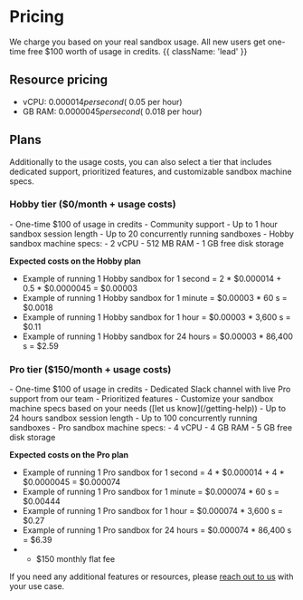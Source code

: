

# Pricing

<ManageBilling />


We charge you based on your real sandbox usage. All new users get one-time free $100 worth of usage in credits. {{ className: 'lead' }}

## Resource pricing
- vCPU: $0.000014 per second (~$0.05 per hour)
- GB RAM: $0.0000045 per second (~$0.018 per hour)

## Plans
Additionally to the usage costs, you can also select a tier that includes dedicated support, prioritized features, and customizable sandbox machine specs.

### Hobby tier ($0/month + usage costs)
<SwitchToHobbyButton/>
- One-time $100 of usage in credits
- Community support
- Up to 1 hour sandbox session length
- Up to 20 concurrently running sandboxes
- Hobby sandbox machine specs:
  - 2 vCPU
  - 512 MB RAM
  - 1 GB free disk storage

**Expected costs on the Hobby plan**
- Example of running 1 Hobby sandbox for 1 second = 2 * $0.000014 + 0.5 * $0.0000045 = $0.00003
- Example of running 1 Hobby sandbox for 1 minute = $0.00003 * 60 s = $0.0018
- Example of running 1 Hobby sandbox for 1 hour = $0.00003 * 3,600 s = $0.11
- Example of running 1 Hobby sandbox for 24 hours = $0.00003 * 86,400 s = $2.59

### Pro tier ($150/month + usage costs)
<SwitchToProButton/>
- One-time $100 of usage in credits
- Dedicated Slack channel with live Pro support from our team
- Prioritized features
- Customize your sandbox machine specs based on your needs ([let us know](/getting-help))
- Up to 24 hours sandbox session length
- Up to 100 concurrently running sandboxes
- Pro sandbox machine specs:
  - 4 vCPU
  - 4 GB RAM
  - 5 GB free disk storage


**Expected costs on the Pro plan**
- Example of running 1 Pro sandbox for 1 second = 4 * $0.000014 + 4 * $0.0000045 = $0.000074
- Example of running 1 Pro sandbox for 1 minute = $0.000074 * 60 s = $0.00444
- Example of running 1 Pro sandbox for 1 hour = $0.000074 * 3,600 s = $0.27
- Example of running 1 Pro sandbox for 24 hours = $0.000074 * 86,400 s = $6.39
- + $150 monthly flat fee


If you need any additional features or resources, please [reach out to us](/getting-help) with your use case.
